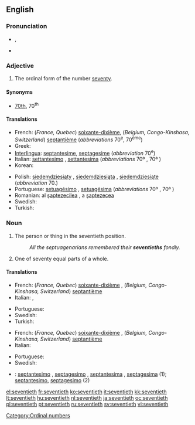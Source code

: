 ==English==

===Pronunciation===
* {{IPA|/ˈsɛvntiəθ/}}, {{SAMPA|/"sEvnti@T/}}
* {{hyphenation|sev|en|ti|eth}}

===Adjective===
{{en-adj|-}}

# The ordinal form of the number [[seventy]].

====Synonyms====
* [[70th]], 70<sup>th</sup>

====Translations====
{{trans-top|ordinal form of the number seventy (70)}}
* French: (''France, Quebec'') [[soixante-dixième]], (''Belgium, Congo-Kinshasa, Switzerland'') [[septantième]] (''abbreviations'' 70<sup>e</sup>, 70<sup>ème</sup>)<!--Belgium, Switzerland, Congo-Kinshasa verified by Paul G on 2006-05-23-->
* Greek: {{t+|el|εβδομηκοστός|tr=evdomikostos}}
* [[Interlingua]]: [[septantesime]], [[septagesime]] (''abbreviation'' 70<sup>e</sup>)
* Italian: [[settantesimo]] {{m}}, [[settantesima]] {{f}} (''abbreviations'' 70º<!--note: this a superscript "o", not a degree symbol--> {{m}}, 70ª {{f}})
* Korean: {{t+|ko|일흔째|tr=ilheunjjae |sc=Hang}}
{{trans-mid}}
* Polish: [[siedemdziesiąty]] {{m}}, [[siedemdziesiąta]] {{f}}, [[siedemdziesiąte]] {{n}} (''abbreviation'' 70.)
* Portuguese: [[setuagésimo]] {{m}}, [[setuagésima]] {{f}} (''abbreviations'' 70º<!--note: this a superscript "o", not a degree symbol--> {{m}}, 70ª {{f}})
* Romanian: al [[şaptezecilea]] {{m}}, a [[şaptezecea]] {{f}}
* Swedish: {{t+|sv|sjuttionde}}
* Turkish: {{t|tr|yetmişinci}}
{{trans-bottom}}

===Noun===
{{en-noun}}

# The person or thing in the seventieth position.
#: ''All the septuagenarians remembered their '''seventieths''' fondly.''
# One of seventy equal parts of a whole.

====Translations====
{{trans-top|the person or thing in the seventieth position}}
* French: (''France, Quebec'') [[soixante-dixième]] {{m|f}}, (''Belgium, Congo-Kinshasa, Switzerland'') [[septantième]] {{m|f}}<!--Belgium, Switzerland, Congo-Kinshasa verified by Paul G on 2006-05-23-->
* Italian: {{t-|it|settantesimo|m}}, {{t-|it|settantesima|f}}
{{trans-mid}}
* Portuguese: {{t+|pt|setuagésimo|m}}
* Swedish: {{t+|sv|sjuttionde|c}}
* Turkish: {{t|tr|yetmişinci}}
{{trans-bottom}}

{{trans-top|one of seventy equal parts of a whole}}
* French: (''France, Quebec'') [[soixante-dixième]] {{m}}, (''Belgium, Congo-Kinshasa, Switzerland'') [[septantième]] {{m}} <!--Belgium, Switzerland, Congo-Kinshasa verified by Paul G on 2006-05-23-->
* Italian: {{t-|it|settantesimo|m}}
{{trans-mid}}
* Portuguese: {{t+|pt|setuagésimo|m}}
* Swedish: {{t-|sv|sjuttiondel|c}}
{{trans-bottom}}

{{checktrans}}
* {{ttbc|Interlingua}}: [[septantesimo]] {{m}}, [[septagesimo]] {{m}}, [[septantesima]] {{f}}, [[septagesima]] {{f}} (1); [[septantesimo]], [[septagesimo]] (2)

[[Category:Ordinal numbers]]

[[el:seventieth]]
[[fr:seventieth]]
[[ko:seventieth]]
[[it:seventieth]]
[[kk:seventieth]]
[[lt:seventieth]]
[[hu:seventieth]]
[[nl:seventieth]]
[[ja:seventieth]]
[[oc:seventieth]]
[[pl:seventieth]]
[[pt:seventieth]]
[[ru:seventieth]]
[[sv:seventieth]]
[[vi:seventieth]]